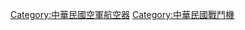 {{Catnav|頁面分類|地理|国家|亚洲国家|中華民國|中華民國空軍|中華民國空軍裝備}}
{{Catnav|頁面分類|各種主題的頁面分類|按國家分類|各國軍事|台灣軍事|中華民國空軍|中華民國空軍裝備}}
{{Catnav|頁面分類|航空器|各國航空器|中華民國航空器}}
{{Catnav|頁面分類|戰鬥機|各國戰鬥機|中華民國戰鬥機}}

[[Category:中華民國空軍航空器|Category:中華民國空軍航空器]]
[[Category:中華民國戰鬥機|Category:中華民國戰鬥機]]